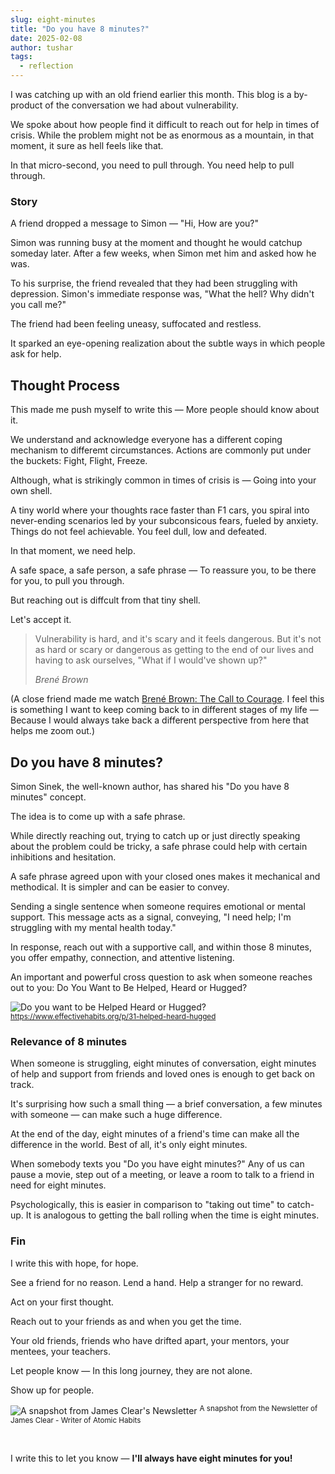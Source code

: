 ---
slug: eight-minutes
title: "Do you have 8 minutes?"
date: 2025-02-08
author: tushar
tags:
  - reflection
---

I was catching up with an old friend earlier this month. This blog is a by-product of the conversation we had about vulnerability.

We spoke about how people find it difficult to reach out for help in times of crisis. While the problem might not be as enormous as a mountain, in that moment, it sure as hell feels like that.  

In that micro-second, you need to pull through. You need help to pull through. 

### Story

A friend dropped a message to Simon — "Hi, How are you?"

Simon was running busy at the moment and thought he would catchup someday later. After a few weeks, when Simon met him and asked how he was. 

To his surprise, the friend revealed that they had been struggling with depression. Simon's immediate response was, "What the hell? Why didn't you call me?" 

The friend had been feeling uneasy, suffocated and restless.

It sparked an eye-opening realization about the subtle ways in which people ask for help.

## Thought Process

This made me push myself to write this — More people should know about it. 

We understand and acknowledge everyone has a different coping mechanism to differemt circumstances. Actions are commonly put under the buckets: Fight, Flight, Freeze. 

Although, what is strikingly common in times of crisis is — Going into your own shell. 

A tiny world where your thoughts race faster than F1 cars, you spiral into never-ending scenarios led by your subconsicous fears, fueled by anxiety. Things do not feel achievable. You feel dull, low and defeated.

In that moment, we need help. 

A safe space, a safe person, a safe phrase — To reassure you, to be there for you, to pull you through.

But reaching out is diffcult from that tiny shell. 

Let's accept it. 

> Vulnerability is hard, and it's scary and it feels dangerous. But it's not as hard or scary or dangerous as getting to the end of our lives and having to ask ourselves, "What if I would've shown up?"
>
> <cite>Brené Brown</cite>

(A close friend made me watch [Brené Brown: The Call to Courage](https://www.netflix.com/in/title/81010166). I feel this is something I want to keep coming back to in different stages of my life — Because I would always take back a different perspective from here that helps me zoom out.)

## Do you have 8 minutes?

Simon Sinek, the well-known author, has shared his "Do you have 8 minutes" concept. 

The idea is to come up with a safe phrase.

While directly reaching out, trying to catch up or just directly speaking about the problem could be tricky, a safe phrase could help with certain inhibitions and hesitation.

A safe phrase agreed upon with your closed ones makes it mechanical and methodical. It is simpler and can be easier to convey.

Sending a single sentence when someone requires emotional or mental support. This message acts as a signal, conveying, "I need help; I'm struggling with my mental health today." 

In response, reach out with a supportive call, and within those 8 minutes, you offer empathy, connection, and attentive listening.

An important and powerful cross question to ask when someone reaches out to you: Do You Want to Be Helped, Heard or Hugged?

![Do you want to be Helped Heard or Hugged?](/images/eight-minutes-helped-heard-hugged.jpg)
<sup>https://www.effectivehabits.org/p/31-helped-heard-hugged</sup>

### Relevance of 8 minutes

When someone is struggling, eight minutes of conversation, eight minutes of help and support from friends and loved ones is enough to get back on track.

It's surprising how such a small thing — a brief conversation, a few minutes with someone — can make such a huge difference. 

At the end of the day, eight minutes of a friend's time can make all the difference in the world. Best of all, it's only eight minutes. 

When somebody texts you "Do you have eight minutes?" Any of us can pause a movie, step out of a meeting, or leave a room to talk to a friend in need for eight minutes.

Psychologically, this is easier in comparison to "taking out time" to catch-up. It is analogous to getting the ball rolling when the time is eight minutes. 

### Fin

I write this with hope, for hope.

See a friend for no reason. Lend a hand. Help a stranger for no reward. 

Act on your first thought. 

Reach out to your friends as and when you get the time. 

Your old friends, friends who have drifted apart, your mentors, your mentees, your teachers. 

Let people know — In this long journey, they are not alone. 

Show up for people.

![A snapshot from James Clear's Newsletter](/images/eight-minutes-james-clear-newsletter.jpg)
<sup>A snapshot from the Newsletter of James Clear - Writer of Atomic Habits</sup>

<br/> 

I write this to let you know — **I'll always have eight minutes for you!**
